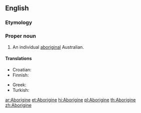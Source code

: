 {{also|aborigine}}
==English==

===Etymology===
{{back-form|Aborigines}}

===Proper noun===
{{en-proper noun}}

# An individual [[aboriginal]] Australian.

====Translations====
{{trans-top|an individual aboriginal Australian}}
* Croatian: {{t-|hr|Aboridžin|m}}
* Finnish: {{t+|fi|aborigine}}
{{trans-mid}}
* Greek: {{t|el|Αβορίγινας|m|tr=Avoríginas|sc=Grek}}
* Turkish: {{t|tr|Aborjin}}
{{trans-bottom}}

[[ar:Aborigine]]
[[et:Aborigine]]
[[hi:Aborigine]]
[[pl:Aborigine]]
[[th:Aborigine]]
[[zh:Aborigine]]